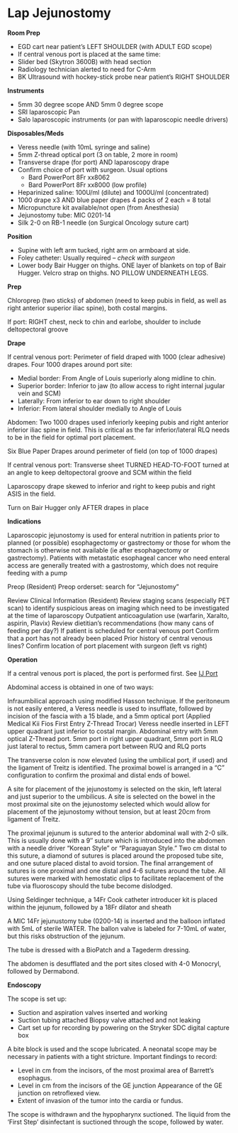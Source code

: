 # Lap Jejunostomy

**Room Prep**

-   EGD cart near patient’s LEFT SHOULDER (with ADULT EGD scope)
-   If central venous port is placed at the same time:
-   Slider bed (Skytron 3600B) with head section
-   Radiology technician alerted to need for C-Arm
-   BK Ultrasound with hockey-stick probe near patient’s RIGHT SHOULDER

**Instruments**

-   5mm 30 degree scope AND 5mm 0 degree scope
-   SRI laparoscopic Pan
-   Salo laparoscopic instruments (or pan with laparoscopic needle drivers)

**Disposables/Meds**

-   Veress needle (with 10mL syringe and saline)
-   5mm Z-thread optical port (3 on table, 2 more in room)
-   Transverse drape (for port) AND laparoscopy drape
-   Confirm choice of port with surgeon. Usual options
    -   Bard PowerPort 8Fr xx8062
    -   Bard PowerPort 8Fr xx8000 (low profile)
-   Heparinized saline: 100U/ml (dilute) and 1000U/ml (concentrated)
-   1000 drape x3 AND blue paper drapes 4 packs of 2 each = 8 total
-   Micropuncture kit available/not open (from Anesthesia)
-   Jejunostomy tube: MIC 0201-14
-   Silk 2-0 on RB-1 needle (on Surgical Oncology suture cart)

**Position**

-   Supine with left arm tucked, right arm on armboard at side.
-   Foley catheter: Usually required – *check with surgeon*
-   Lower body Bair Hugger on thighs. ONE layer of blankets on top of Bair Hugger. Velcro strap on thighs. NO PILLOW UNDERNEATH LEGS.

**Prep**

Chloroprep (two sticks) of abdomen (need to keep pubis in field, as well as right anterior superior iliac spine), both costal margins.

If port: RIGHT chest, neck to chin and earlobe, shoulder to include deltopectoral groove

**Drape**

If central venous port: Perimeter of field draped with 1000 (clear adhesive) drapes. Four 1000 drapes around port site:

-   Medial border: From Angle of Louis superiorly along midline to chin.
-   Superior border: Inferior to jaw (to allow access to right internal jugular vein and SCM)
-   Laterally: From inferior to ear down to right shoulder
-   Inferior: From lateral shoulder medially to Angle of Louis

Abdomen: Two 1000 drapes used inferiorly keeping pubis and right anterior inferior iliac spine in field. This is critical as the far inferior/lateral RLQ needs to be in the field for optimal port placement.

Six Blue Paper Drapes around perimeter of field (on top of 1000 drapes)

If central venous port: Transverse sheet TURNED HEAD-TO-FOOT turned at an angle to keep deltopectoral groove and SCM within the field

Laparoscopy drape skewed to inferior and right to keep pubis and right ASIS in the field.

Turn on Bair Hugger only AFTER drapes in place

**Indications**

Laparoscopic jejunostomy is used for enteral nutrition in patients prior to planned (or possible) esophagectomy or gastrectomy or those for whom the stomach is otherwise not available (ie after esophagectomy or gastrectomy). Patients with metastatic esophageal cancer who need enteral access are generally treated with a gastrostomy, which does not require feeding with a pump

Preop (Resident) Preop orderset: search for “Jejunostomy”

Review Clinical Information (Resident) Review staging scans (especially PET scan) to identify suspicious areas on imaging which need to be investigated at the time of laparoscopy Outpatient anticoagulation use (warfarin, Xaralto, aspirin, Plavix) Review dietitian’s recommendations (how many cans of feeding per day?) If patient is scheduled for central venous port Confirm that a port has not already been placed Prior history of central venous lines? Confirm location of port placement with surgeon (left vs right)

**Operation**

If a central venous port is placed, the port is performed first. See [IJ Port](#cv_port_salo)

Abdominal access is obtained in one of two ways:

Infraumbilical approach using modified Hasson technique. If the peritoneum is not easily entered, a Veress needle is used to insufflate, followed by incision of the fascia with a 15 blade, and a 5mm optical port (Applied Medical Kii Fios First Entry Z-Thread Trocar) Veress needle inserted in LEFT upper quadrant just inferior to costal margin. Abdominal entry with 5mm optical Z-Thread port. 5mm port in right upper quadrant, 5mm port in RLQ just lateral to rectus, 5mm camera port between RUQ and RLQ ports

The transverse colon is now elevated (using the umbilical port, if used) and the ligament of Treitz is identified. The proximal bowel is arranged in a “C” configuration to confirm the proximal and distal ends of bowel.

A site for placement of the jejunostomy is selected on the skin, left lateral and just superior to the umbilicus. A site is selected on the bowel in the most proximal site on the jejunostomy selected which would allow for placement of the jejunostomy without tension, but at least 20cm from ligament of Treitz.

The proximal jejunum is sutured to the anterior abdominal wall with 2-0 silk. This is usually done with a 9″ suture which is introduced into the abdomen with a needle driver “Korean Style” or “Paraguayan Style.” Two cm distal to this suture, a diamond of sutures is placed around the proposed tube site, and one suture placed distal to avoid torsion. The final arrangement of sutures is one proximal and one distal and 4-6 sutures around the tube. All sutures were marked with hemostatic clips to facilitate replacement of the tube via fluoroscopy should the tube become dislodged.

Using Seldinger technique, a 14Fr Cook catheter introducer kit is placed within the jejunum, followed by a 18Fr dilator and sheath

A MIC 14Fr jejunustomy tube (0200-14) is inserted and the balloon inflated with 5mL of sterile WATER. The ballon valve is labeled for 7-10mL of water, but this risks obstruction of the jejunum.

The tube is dressed with a BioPatch and a Tagederm dressing.

The abdomen is desufflated and the port sites closed with 4-0 Monocryl, followed by Dermabond.


**Endoscopy** 

The scope is set up:

- Suction and aspiration valves inserted and working 
- Suction tubing attached Biopsy valve attached and not leaking 
- Cart set up for recording by powering on the Stryker SDC digital capture box 

A bite block is used and the scope lubricated. A neonatal scope may be necessary in patients with a tight stricture. Important findings to record:

- Level in cm from the incisors, of the most proximal area of Barrett’s esophagus. 
- Level in cm from the incisors of the GE junction Appearance of the GE junction on retroflexed view. 
- Extent of invasion of the tumor into the cardia or fundus. 

The scope is withdrawn and the hypopharynx suctioned. The liquid from the ‘First Step’ disinfectant is suctioned through the scope, followed by water.

